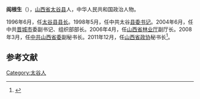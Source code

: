 '''阎根生'''（{{bd|1954年|7月||}}），[[山西省|山西省]][[太谷县|太谷县]]人，中华人民共和国政治人物。

1996年6月，任[[太谷县|太谷县]][[县长|县长]]。1998年5月，任中共太谷[[县委书记|县委书记]]。2004年6月，任中共[[晋城市|晋城市]]委副书记、组织部部长。2006年4月，任[[山西省林业厅|山西省林业厅]]副厅长。2008年3月，任[[中共山西省委|中共山西省委]]副秘书长。2011年12月，任[[山西省政协|山西省政协]]秘书长<ref>{{cite news |title = 在晋委员赴京出席全国政协十二届三次会议 |url = http://news.163.com/15/0302/04/AJM5VO3I00014AED.html |accessdate = 2015-03-07 |website = 网易 |archive-url = https://web.archive.org/web/20150402105807/http://news.163.com/15/0302/04/AJM5VO3I00014AED.html |archive-date = 2015-04-02 |dead-url = yes }}</ref>。

== 参考文献 ==
{{Reflist}}

[[Category:太谷人|Category:太谷人]]

{{中华人民共和国政治人物小作品}}
